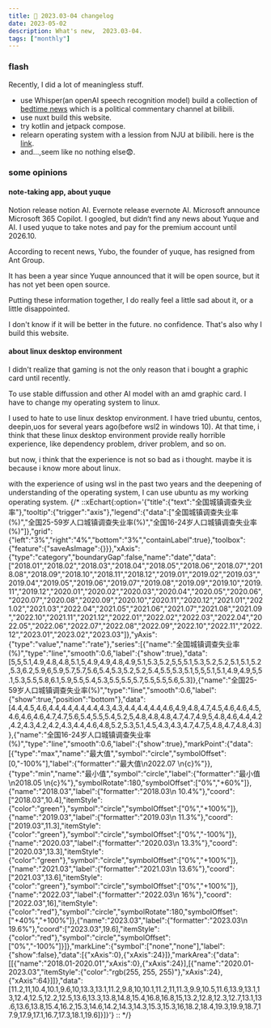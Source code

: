 ```yaml
---
title: 📅 2023.03-04 changelog
date: 2023-05-02
description: What's new,  2023.03-04.
tags: ["monthly"]
---
```


### flash

Recently, I did a lot of meaningless stuff. 
- use Whisper(an openAI  speech recognition model) build a collection of  [bedtime news](https://btnews.ktlab.io/) which is a political commentary channel at bilibili.
- use nuxt build this website.
- try kotlin and jetpack compose.
- relearn operating system with a lession from NJU at bilibili. here is the [link](https://space.bilibili.com/202224425/channel/collectiondetail?sid=1116786).
- and...,seem like no nothing else😨.


### some opinions

#### note-taking app, about yuque

Notion release notion AI. Evernote release evernote AI. Microsoft announce Microsoft 365 Copilot.
I googled, but didn‘t find any news about Yuque and AI. I used yuque to take notes and pay for the premium account until 2026.10. 

According to recent news, Yubo, the founder of yuque, has resigned from Ant Group.

It has been a year since Yuque announced that it will be open source, but it has not yet been open source.

Putting these information together, I do really feel a little sad about it, or a little disappointed.

I don't know if it will be better in the future. no confidence. That's also why I build this website.

#### about linux desktop environment
I didn't realize that gaming is not the only reason that i bought a graphic card until recently.

To use stable diffussion and other AI model with an amd graphic card. I have to change my operating system to linux.

I used to hate to use linux desktop environment. I have tried ubuntu, centos, deepin,uos for several years ago(before wsl2 in windows 10). 
At that time, i think that these linux desktop environment provide really horrible experience, like dependency problem, driver problem, and so on.

but now, i think that the experience is not so bad as i thought. maybe it is because i know more about linux.

with the experience of using wsl in the past two years and the deepening of understanding of the operating system, I can use ubuntu as my working operating system.
{/* 
::xEchart{:option='{"title":{"text":"全国城镇调查失业率"},"tooltip":{"trigger":"axis"},"legend":{"data":["全国城镇调查失业率(%)","全国25-59岁人口城镇调查失业率(%)","全国16-24岁人口城镇调查失业率(%)"]},"grid":{"left":"3%","right":"4%","bottom":"3%","containLabel":true},"toolbox":{"feature":{"saveAsImage":{}}},"xAxis":{"type":"category","boundaryGap":false,"name":"date","data":["2018.01","2018.02","2018.03","2018.04","2018.05","2018.06","2018.07","2018.08","2018.09","2018.10","2018.11","2018.12","2019.01","2019.02","2019.03","2019.04","2019.05","2019.06","2019.07","2019.08","2019.09","2019.10","2019.11","2019.12","2020.01","2020.02","2020.03","2020.04","2020.05","2020.06","2020.07","2020.08","2020.09","2020.10","2020.11","2020.12","2021.01","2021.02","2021.03","2022.04","2021.05","2021.06","2021.07","2021.08","2021.09","2022.10","2021.11","2021.12","2022.01","2022.02","2022.03","2022.04","2022.05","2022.06","2022.07","2022.08","2022.09","2022.10","2022.11","2022.12","2023.01","2023.02","2023.03"]},"yAxis":{"type":"value","name":"rate"},"series":[{"name":"全国城镇调查失业率(%)","type":"line","smooth":0.6,"label":{"show":true},"data":[5,5,5.1,4.9,4.8,4.8,5.1,5,4.9,4.9,4.8,4.9,5.1,5.3,5.2,5,5,5.1,5.3,5.2,5.2,5.1,5.1,5.2,5.3,6.2,5.9,6,5.9,5.7,5.7,5.6,5.4,5.3,5.2,5.2,5.4,5.5,5.3,5.1,5,5,5.1,5.1,4.9,4.9,5,5.1,5.3,5.5,5.8,6.1,5.9,5.5,5.4,5.3,5.5,5.5,5.7,5.5,5.5,5.6,5.3]},{"name":"全国25-59岁人口城镇调查失业率(%)","type":"line","smooth":0.6,"label":{"show":true,"position":"bottom"},"data":[4.4,4.5,4.6,4.4,4.4,4.4,4.4,4.3,4.3,4.4,4.4,4.4,4.6,4.9,4.8,4.7,4.5,4.6,4.6,4.5,4.6,4.6,4.6,4.7,4.7,5.6,5.4,5.5,5.4,5.2,5,4.8,4.8,4.8,4.7,4.7,4.9,5,4.8,4.6,4.4,4.2,4.2,4.3,4.2,4.2,4.3,4.4,4.6,4.8,5.2,5.3,5.1,4.5,4.3,4.3,4.7,4.7,5,4.8,4.7,4.8,4.3]},{"name":"全国16-24岁人口城镇调查失业率(%)","type":"line","smooth":0.6,"label":{"show":true},"markPoint":{"data":[{"type":"max","name":"最大值","symbol":"circle","symbolOffset":[0,"-100%"],"label":{"formatter":"最大值\n2022.07 \n{c}%"}},{"type":"min","name":"最小值","symbol":"circle","label":{"formatter":"最小值\n2018.05 \n{c}%"},"symbolRotate":180,"symbolOffset":["0%","+60%"]},{"name":"2018.03","label":{"formatter":"2018.03\n 10.4%"},"coord":["2018.03",10.4],"itemStyle":{"color":"green"},"symbol":"circle","symbolOffset":["0%","+100%"]},{"name":"2019.03","label":{"formatter":"2019.03\n 11.3%"},"coord":["2019.03",11.3],"itemStyle":{"color":"green"},"symbol":"circle","symbolOffset":["0%","-100%"]},{"name":"2020.03","label":{"formatter":"2020.03\n 13.3%"},"coord":["2020.03",13.3],"itemStyle":{"color":"green"},"symbol":"circle","symbolOffset":["0%","+100%"]},{"name":"2021.03","label":{"formatter":"2021.03\n 13.6%"},"coord":["2021.03",13.6],"itemStyle":{"color":"green"},"symbol":"circle","symbolOffset":["0%","+100%"]},{"name":"2022.03","label":{"formatter":"2022.03\n 16%"},"coord":["2022.03",16],"itemStyle":{"color":"red"},"symbol":"circle","symbolRotate":180,"symbolOffset":["+40%","+100%"]},{"name":"2023.03","label":{"formatter":"2023.03\n 19.6%"},"coord":["2023.03",19.6],"itemStyle":{"color":"red"},"symbol":"circle","symbolOffset":["0%","-100%"]}]},"markLine":{"symbol":["none","none"],"label":{"show":false},"data":[{"xAxis":0},{"xAxis":24}]},"markArea":{"data":[[{"name":"2018.01-2020.01","xAxis":0},{"xAxis":24}],[{"name":"2020.01-2023.03","itemStyle":{"color":"rgb(255, 255, 255)"},"xAxis":24},{"xAxis":64}]]},"data":[11.2,11,10.4,10.1,9.6,10,13.3,13.1,11.2,9.8,10,10.1,11.2,11,11.3,9.9,10.5,11.6,13.9,13.1,13,12.4,12.5,12.2,12.5,13.6,13.3,13.8,14.8,15.4,16.8,16.8,15,13.2,12.8,12.3,12.7,13.1,13.6,13.6,13.8,15.4,16.2,15.3,14.6,14.2,14.3,14.3,15.3,15.3,16,18.2,18.4,19.3,19.9,18.7,17.9,17.9,17.1,16.7,17.3,18.1,19.6]}]}'}
:: */}